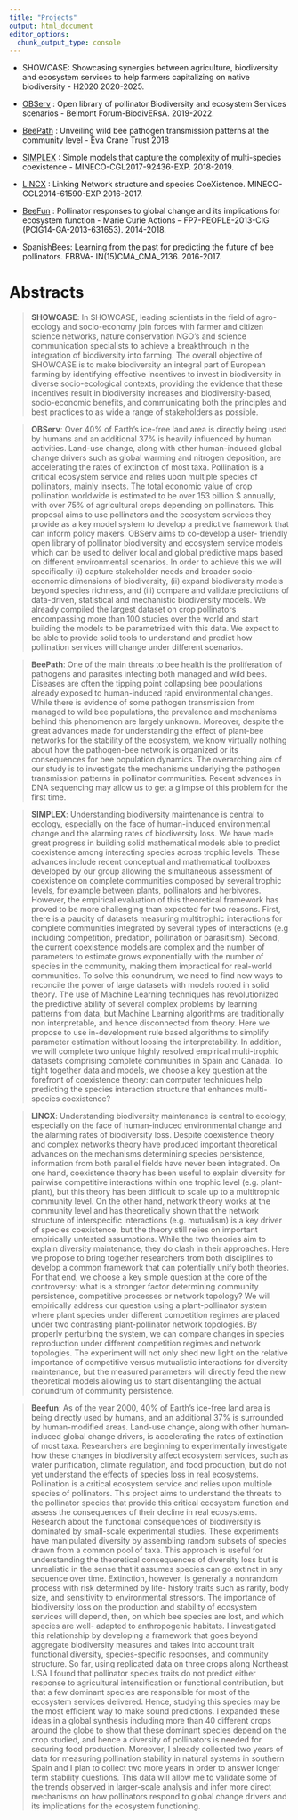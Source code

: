 ```yaml
---
title: "Projects"
output: html_document
editor_options: 
  chunk_output_type: console
---
```


- SHOWCASE: Showcasing synergies between agriculture, biodiversity and ecosystem services to help farmers capitalizing on native biodiversity - H2020 2020-2025.

- [OBServ](observ.html) : Open library of pollinator Biodiversity and ecosystem Services scenarios - Belmont Forum-BiodivERsA. 2019-2022.

- [BeePath](https://www.evacranetrust.org/page/unveiling-wild-bee-pathogen-transmission-patterns-at-the-community-level) : Unveiling wild bee pathogen transmission patterns at the community level - Eva Crane Trust 2018

- [SIMPLEX](simplex_lincx.html) : Simple models that capture the complexity of multi-species coexistence - MINECO-CGL2017-92436-EXP. 2018-2019.

- [LINCX](simplex_lincx.html) : Linking Network structure and species CoeXistence. MINECO-CGL2014-61590-EXP 2016-2017.

- [BeeFun](beefun.html) : Pollinator responses to global change and its implications for ecosystem function - Marie Curie Actions – FP7-PEOPLE-2013-CIG (PCIG14-GA-2013-631653). 2014-2018. 

- SpanishBees: Learning from the past for predicting the future of bee pollinators. FBBVA- IN(15)CMA_CMA_2136. 2016-2017.  

# Abstracts  

> **SHOWCASE**: In SHOWCASE, leading scientists in the field of agro-ecology and socio-economy join forces with farmer and citizen science networks, nature conservation NGO’s and science communication specialists to achieve a breakthrough in the integration of biodiversity into farming. The overall objective of SHOWCASE is to make biodiversity an integral part of European farming by identifying effective incentives to invest in biodiversity in diverse socio-ecological contexts, providing the evidence that these incentives result in biodiversity increases and biodiversity-based, socio-economic benefits, and communicating both the principles and best practices to as wide a range of stakeholders as possible.

> **OBServ**: Over 40% of Earth's ice-free land area is directly being used by humans and an additional 37% is heavily influenced by human activities. Land-use change, along with other human-induced global change drivers such as global warming and nitrogen deposition, are accelerating the rates of extinction of most taxa. Pollination is a critical ecosystem service and relies upon multiple species of pollinators, mainly insects. The total economic value of crop pollination worldwide is estimated to be over 153 billion $ annually, with over 75% of agricultural crops depending on pollinators. This proposal aims to use pollinators and the ecosystem services they provide as a key model system to develop a predictive framework that can inform policy makers. OBServ aims to co-develop a user- friendly open library of pollinator biodiversity and ecosystem service models which can be used to deliver local and global predictive maps based on different environmental scenarios. In order to achieve this we will specifically (i) capture stakeholder needs and broader socio-economic dimensions of biodiversity, (ii) expand biodiversity models beyond species richness, and (iii) compare and validate predictions of data-driven, statistical and mechanistic biodiversity models. We already compiled the largest dataset on crop pollinators encompassing more than 100 studies over the world and start building the models to be parametrized with this data. We expect to be able to provide solid tools to understand and predict how pollination services will change under different scenarios.

> **BeePath**: One of the main threats to bee health is the proliferation of pathogens and parasites infecting both managed and wild bees. Diseases are often the tipping point collapsing bee populations already exposed to human-induced rapid environmental changes. While there is evidence of some pathogen transmission from managed to wild bee populations, the prevalence and mechanisms behind this phenomenon are largely unknown. Moreover, despite the great advances made for understanding the effect of plant-bee networks for the stability of the ecosystem, we know virtually nothing about how the pathogen-bee network is organized or its consequences for bee population dynamics. The overarching aim of our study is to investigate the mechanisms underlying the pathogen transmission patterns in pollinator communities. Recent advances in DNA sequencing may allow us to get a glimpse of this problem for the first time.

> **SIMPLEX**: Understanding biodiversity maintenance is central to ecology, especially on the face of human-induced environmental change and the alarming rates of biodiversity loss. We have made great progress in building solid mathematical models able to predict coexistence among interacting species across trophic levels. These advances include recent conceptual and mathematical toolboxes developed by our group allowing the simultaneous assessment of coexistence on complete communities composed by several trophic levels, for example between plants, pollinators and herbivores. However, the empirical evaluation of this theoretical framework has proved to be more challenging than expected for two reasons. First, there is a paucity of datasets measuring multitrophic interactions for complete communities integrated by several types of interactions (e.g including competition, predation, pollination or parasitism). Second, the current coexistence models are complex and the number of parameters to estimate grows exponentially with the number of species in the community, making them impractical for real-world communities. To solve this conundrum, we need to find new ways to reconcile the power of large datasets with models rooted in solid theory. The use of Machine Learning techniques has revolutionized the predictive ability of several complex problems by learning patterns from data, but Machine Learning algorithms are traditionally non interpretable, and hence disconnected from theory. Here we propose to use in-development rule based algorithms to simplify parameter estimation without loosing the interpretability. In addition, we will complete two unique highly resolved empirical multi-trophic datasets comprising complete communities in Spain and Canada. To tight together data and models, we choose a key question at the forefront of coexistence theory: can computer techniques help predicting the species interaction structure that enhances multi-species coexistence?

> **LINCX**: Understanding biodiversity maintenance is central to ecology, especially on the face of human-induced environmental change and the alarming rates of biodiversity loss. Despite coexistence theory and complex networks theory have produced important theoretical advances on the mechanisms determining species persistence, information from both parallel fields have never been integrated. On one hand, coexistence theory has been useful to explain diversity for pairwise competitive interactions within one trophic level (e.g. plant-plant), but this theory has been difficult to scale up to a multitrophic community level. On the other hand, network theory works at the community level and has theoretically shown that the network structure of interspecific interactions (e.g. mutualism) is a key driver of species coexistence, but the theory still relies on important empirically untested assumptions. While the two theories aim to explain diversity maintenance, they do clash in their approaches. Here we propose to bring together researchers from both disciplines to develop a common framework that can potentially unify both theories. For that end, we choose a key simple question at the core of the controversy: what is a stronger factor determining community persistence, competitive processes or network topology? We will empirically address our question using a plant-pollinator system where plant species under different competition regimes are placed under two contrasting plant-pollinator network topologies. By properly perturbing the system, we can compare changes in species reproduction under different competition regimes and network topologies. The experiment will not only shed new light on the relative importance of competitive versus mutualistic interactions for diversity maintenance, but the measured parameters will directly feed the new theoretical models allowing us to start disentangling the actual conundrum of community persistence.

> **Beefun**: As of the year 2000, 40% of Earth’s ice-free land area is being directly used by humans, and an additional 37% is surrounded by human-modified areas. Land-use change, along with other human-induced global change drivers, is accelerating the rates of extinction of most taxa. Researchers are beginning to experimentally investigate how these changes in biodiversity affect ecosystem services, such as water purification, climate regulation, and food production, but do not yet understand the effects of species loss in real ecosystems. Pollination is a critical ecosystem service and relies upon multiple species of pollinators. This project aims to understand the threats to the pollinator species that provide this critical ecosystem function and assess the consequences of their decline in real ecosystems. Research about the functional consequences of biodiversity is dominated by small-scale experimental studies. These experiments have manipulated diversity by assembling random subsets of species drawn from a common pool of taxa. This approach is useful for understanding the theoretical consequences of diversity loss but is unrealistic in the sense that it assumes species can go extinct in any sequence over time. Extinction, however, is generally a nonrandom process with risk determined by life- history traits such as rarity, body size, and sensitivity to environmental stressors. The importance of biodiversity loss on the production and stability of ecosystem services will depend, then, on which bee species are lost, and which species are well- adapted to anthropogenic habitats. I investigated this relationship by developing a framework that goes beyond aggregate biodiversity measures and takes into account trait functional diversity, species-specific responses, and community structure. So far, using replicated data on three crops along Northeast USA I found that pollinator species traits do not predict either response to agricultural intensification or functional contribution, but that a few dominant species are responsible for most of the ecosystem services delivered. Hence, studying this species may be the most efficient way to make sound predictions. I expanded these ideas in a global synthesis including more than 40 different crops around the globe to show that these dominant species depend on the crop studied, and hence a diversity of pollinators is needed for securing food production. Moreover, I already collected two years of data for measuring pollination stability in natural systems in southern Spain and I plan to collect two more years in order to answer longer term stability questions. This data will allow me to validate some of the trends observed in larger-scale analysis and infer more direct mechanisms on how pollinators respond to global change drivers and its implications for the ecosystem functioning.